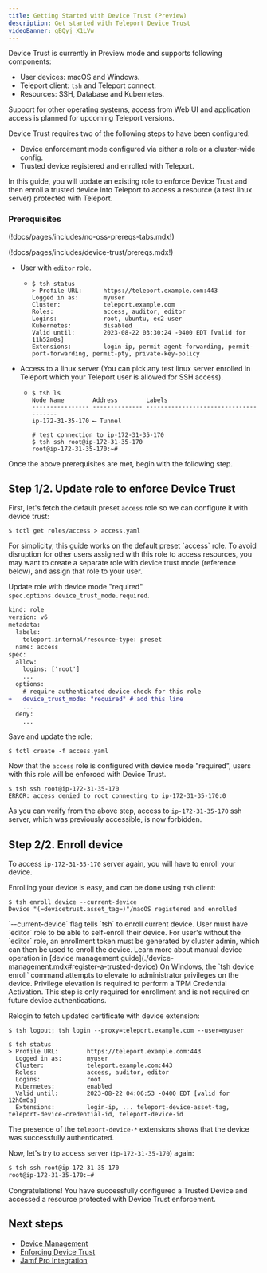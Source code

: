 ```yaml
---
title: Getting Started with Device Trust (Preview)
description: Get started with Teleport Device Trust
videoBanner: gBQyj_X1LVw
---
```


<Admonition type="warning">
  Device Trust is currently in Preview mode and supports following components:

  - User devices: macOS and Windows.
  - Teleport client: `tsh` and Teleport connect.
  - Resources: SSH, Database and Kubernetes.

  Support for other operating systems, access from Web UI and application
  access is planned for upcoming Teleport versions.
</Admonition>

Device Trust requires two of the following steps to have been configured:

- Device enforcement mode configured via either a role or a cluster-wide config.
- Trusted device registered and enrolled with Teleport.

In this guide, you will update an existing role to enforce Device Trust and then enroll
a trusted device into Teleport to access a resource (a test linux server) protected with Teleport.

### Prerequisites

(!docs/pages/includes/no-oss-prereqs-tabs.mdx!)

(!docs/pages/includes/device-trust/prereqs.mdx!)

- User with `editor` role.
  - ```code
    $ tsh status
    > Profile URL:      https://teleport.example.com:443
    Logged in as:       myuser
    Cluster:            teleport.example.com
    Roles:              access, auditor, editor
    Logins:             root, ubuntu, ec2-user
    Kubernetes:         disabled
    Valid until:        2023-08-22 03:30:24 -0400 EDT [valid for 11h52m0s]
    Extensions:         login-ip, permit-agent-forwarding, permit-port-forwarding, permit-pty, private-key-policy
    ```
- Access to a linux server (You can pick any test linux server enrolled in Teleport which
  your Teleport user is allowed for SSH access).
  - ```code
    $ tsh ls
    Node Name        Address        Labels
    ---------------- -------------- --------------------------------------
    ip-172-31-35-170 ⟵ Tunnel

    # test connection to ip-172-31-35-170
    $ tsh ssh root@ip-172-31-35-170
    root@ip-172-31-35-170:~#
    ```

Once the above prerequisites are met, begin with the following step.

## Step 1/2. Update role to enforce Device Trust

First, let's fetch the default preset `access` role so we can configure it with device trust:

```code
$ tctl get roles/access > access.yaml
```

<Admonition type="warning" title="Device Role">
  For simplicity, this guide works on the default preset `access` role. To avoid disruption
  for other users assigned with this role to access resources, you may want to
  create a separate role with device trust mode (reference below),
  and assign that role to your user.
</Admonition>

Update role with device mode "required" `spec.options.device_trust_mode.required`.

```diff
kind: role
version: v6
metadata:
  labels:
    teleport.internal/resource-type: preset
  name: access
spec:
  allow:
    logins: ['root']
    ...
  options:
    # require authenticated device check for this role
+   device_trust_mode: "required" # add this line
    ...
  deny:
    ...

```

Save and update the role:

```code
$ tctl create -f access.yaml
```

Now that the `access` role is configured with device mode "required", users with
this role will be enforced with Device Trust.

```code
$ tsh ssh root@ip-172-31-35-170
ERROR: access denied to root connecting to ip-172-31-35-170:0
```

As you can verify from the above step, access to `ip-172-31-35-170` ssh server,
which was previously accessible, is now forbidden.

## Step 2/2. Enroll device

To access `ip-172-31-35-170` server again, you will have to enroll your device.

Enrolling your device is easy, and can be done using `tsh` client:

```code
$ tsh enroll device --current-device
Device "(=devicetrust.asset_tag=)"/macOS registered and enrolled
```

<Admonition type="note" title="self enrollment">
  `--current-device` flag tells `tsh` to enroll current device. User must have `editor` role to be able
  to self-enroll their device. For user's without the `editor` role, an enrollment token must be generated by
  cluster admin, which can then be used to enroll the device. Learn more about manual device operation in
  [device management guide](./device-management.mdx#register-a-trusted-device)
</Admonition>

<Admonition type="note" title="Windows">
  On Windows, the `tsh device enroll` command attempts to elevate to
  administrator privileges on the device. Privilege elevation is required to
  perform a TPM Credential Activation. This step is only required for
  enrollment and is not required on future device authentications.
</Admonition>

Relogin to fetch updated certificate with device extension:

```code
$ tsh logout; tsh login --proxy=teleport.example.com --user=myuser

$ tsh status
> Profile URL:        https://teleport.example.com:443
  Logged in as:       myuser
  Cluster:            teleport.example.com:443
  Roles:              access, auditor, editor
  Logins:             root
  Kubernetes:         enabled
  Valid until:        2023-08-22 04:06:53 -0400 EDT [valid for 12h0m0s]
  Extensions:         login-ip, ... teleport-device-asset-tag, teleport-device-credential-id, teleport-device-id
```

The presence of the `teleport-device-*` extensions shows that the device was successfully authenticated.

Now, let's try to access server (`ip-172-31-35-170`) again:

```bash
$ tsh ssh root@ip-172-31-35-170
root@ip-172-31-35-170:~#
```

Congratulations! You have successfully configured a Trusted Device and accessed a resource protected with
Device Trust enforcement.

## Next steps

- [Device Management](./device-management.mdx)
- [Enforcing Device Trust](./enforcing-device-trust.mdx)
- [Jamf Pro Integration](./jamf-integration.mdx)

